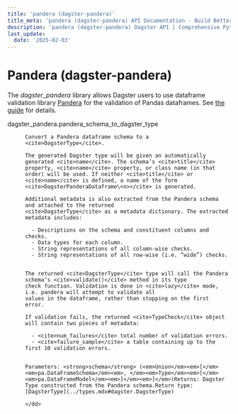 ```yaml
---
title: 'pandera (dagster-pandera)'
title_meta: 'pandera (dagster-pandera) API Documentation - Build Better Data Pipelines | Python Reference Documentation for Dagster'
description: 'pandera (dagster-pandera) Dagster API | Comprehensive Python API documentation for Dagster, the data orchestration platform. Learn how to build, test, and maintain data pipelines with our detailed guides and examples.'
last_update:
  date: '2025-02-03'
---
```


<div class="section" id="pandera-dagster-pandera">

# Pandera (dagster-pandera)

The <cite>dagster_pandera</cite> library allows Dagster users to use dataframe validation library [Pandera](https://github.com/pandera-dev/pandera) for the validation of Pandas dataframes. See [the guide](https://docs.dagster.io/integrations/pandera) for details.

<dl>
    <dt><Link id='dagster_pandera.pandera_schema_to_dagster_type'>dagster_pandera.pandera_schema_to_dagster_type</Link></dt>
    <dd>

    Convert a Pandera dataframe schema to a <cite>DagsterType</cite>.

    The generated Dagster type will be given an automatically generated <cite>name</cite>. The schema’s <cite>title</cite>
    property, <cite>name</cite> property, or class name (in that order) will be used. If neither <cite>title</cite> or
    <cite>name</cite> is defined, a name of the form <cite>DagsterPanderaDataframe\<n></cite> is generated.

    Additional metadata is also extracted from the Pandera schema and attached to the returned
    <cite>DagsterType</cite> as a metadata dictionary. The extracted metadata includes:

      - Descriptions on the schema and constituent columns and checks.
      - Data types for each column.
      - String representations of all column-wise checks.
      - String representations of all row-wise (i.e. “wide”) checks.


    The returned <cite>DagsterType</cite> type will call the Pandera schema’s <cite>validate()</cite> method in its type
    check function. Validation is done in <cite>lazy</cite> mode, i.e. pandera will attempt to validate all
    values in the dataframe, rather than stopping on the first error.

    If validation fails, the returned <cite>TypeCheck</cite> object will contain two pieces of metadata:

      - <cite>num_failures</cite> total number of validation errors.
      - <cite>failure_sample</cite> a table containing up to the first 10 validation errors.


    Parameters: <strong>schema</strong> (<em>Union</em><em>[</em><em>pa.DataFrameSchema</em><em>, </em><em>Type</em><em>[</em><em>pa.DataFrameModel</em><em>]</em><em>]</em>)Returns: Dagster Type constructed from the Pandera schema.Return type: [DagsterType](../types.mdx#dagster.DagsterType)

    </dd>

</dl>
</div>
